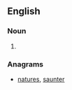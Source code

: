 ==English==

===Noun===
{{en-noun}}

# {{obsolete spelling of|[[servant]]}}

===Anagrams===
* [[natures#English|natures]], [[saunter#English|saunter]]